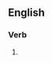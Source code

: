 ==English==

===Verb===
{{head|en|present participle}}

# {{present participle of|mechanize|lang=en|nocat=1}}
